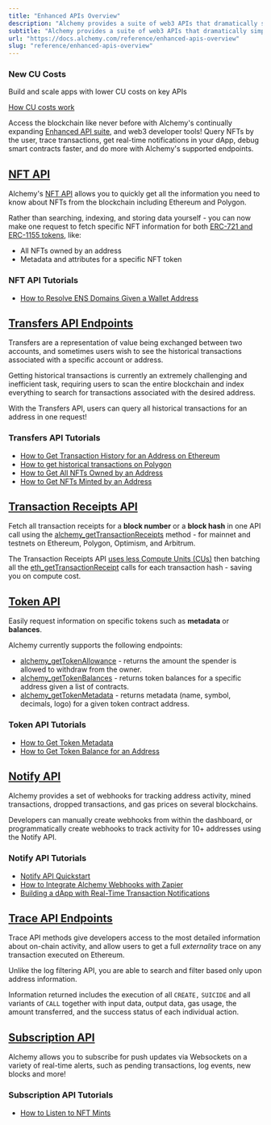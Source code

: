 ```yaml
---
title: "Enhanced APIs Overview"
description: "Alchemy provides a suite of web3 APIs that dramatically simplify and optimize common request patterns to make your life as a developer easier."
subtitle: "Alchemy provides a suite of web3 APIs that dramatically simplify and optimize common request patterns to make your life as a developer easier."
url: "https://docs.alchemy.com/reference/enhanced-apis-overview"
slug: "reference/enhanced-apis-overview"
---
```


### New CU Costs

Build and scale apps with lower CU costs on key APIs

[How CU costs work](<https://docs.alchemy.com/reference/compute-unit-costs?utm_source=docs\&utm_medium=website\&utm_campaign=build >)

Access the blockchain like never before with Alchemy's continually expanding [Enhanced API suite](https://www.alchemy.com/enhanced-apis), and web3 developer tools! Query NFTs by the user, trace transactions, get real-time notifications in your dApp, debug smart contracts faster, and do more with Alchemy's supported endpoints.

## [NFT API](/reference/nft-api-quickstart)

Alchemy's [NFT API](/reference/nft-api) allows you to quickly get all the information you need to know about NFTs from the blockchain including Ethereum and Polygon.

Rather than searching, indexing, and storing data yourself - you can now make one request to fetch specific NFT information for both [ERC-721 and ERC-1155 tokens](https://www.alchemy.com/blog/comparing-erc-721-to-erc-1155), like:

* All NFTs owned by an address
* Metadata and attributes for a specific NFT token

### NFT API Tutorials

* [How to Resolve ENS Domains Given a Wallet Address](/docs/how-to-resolve-ens-domains-given-a-wallet-address)

## [Transfers API Endpoints](/reference/transfers-api-endpoints)

Transfers are a representation of value being exchanged between two accounts, and sometimes users wish to see the historical transactions associated with a specific account or address.

Getting historical transactions is currently an extremely challenging and inefficient task, requiring users to scan the entire blockchain and index everything to search for transactions associated with the desired address.

With the Transfers API, users can query all historical transactions for an address in one request!

### Transfers API Tutorials

* [How to Get Transaction History for an Address on Ethereum](/docs/how-to-get-transaction-history-for-an-address-on-ethereum)
* [How to get historical transactions on Polygon](https://alchemy.com/blog/how-to-get-historical-transactions-on-polygon)
* [How to Get All NFTs Owned by an Address](/docs/how-to-get-all-nfts-owned-by-an-address)
* [How to Get NFTs Minted by an Address](/docs/how-to-get-nfts-minted-by-an-address)

## [Transaction Receipts API](/reference/transaction-receipts-quickstart)

Fetch all transaction receipts for a **block number** or a **block hash** in one API call using the [alchemy\_getTransactionReceipts](/reference/alchemy-gettransactionreceipts) method - for mainnet and testnets on Ethereum, Polygon, Optimism, and Arbitrum.

The Transaction Receipts API [uses less Compute Units (CUs)](/reference/compute-units) then batching all the [eth\_getTransactionReceipt](/reference/eth-gettransactionreceipt) calls for each transaction hash - saving you on compute cost.

## [Token API](/reference/token-api-quickstart)

Easily request information on specific tokens such as **metadata** or **balances**.

Alchemy currently supports the following endpoints:

* [alchemy\_getTokenAllowance](/reference/alchemy-gettokenallowance) - returns the amount the spender is allowed to withdraw from the owner.
* [alchemy\_getTokenBalances](/reference/alchemy-gettokenbalances) - returns token balances for a specific address given a list of contracts.
* [alchemy\_getTokenMetadata](/reference/alchemy-gettokenmetadata) - returns metadata (name, symbol, decimals, logo) for a given token contract address.

### Token API Tutorials

* [How to Get Token Metadata](/docs/how-to-get-token-metadata)
* [How to Get Token Balance for an Address](/docs/how-to-get-token-balance-for-an-address)

## [Notify API](/reference/notify-api-quickstart)

Alchemy provides a set of webhooks for tracking address activity, mined transactions, dropped transactions, and gas prices on several blockchains.

Developers can manually create webhooks from within the dashboard, or programmatically create webhooks to track activity for 10+ addresses using the Notify API.

### Notify API Tutorials

* [Notify API Quickstart](/reference/notify-api-quickstart)
* [How to Integrate Alchemy Webhooks with Zapier](/docs/how-to-integrate-alchemy-webhooks-with-zapier)
* [Building a dApp with Real-Time Transaction Notifications](/docs/building-a-dapp-with-real-time-transaction-notifications)

## [Trace API Endpoints](/reference/trace-api)

Trace API methods give developers access to the most detailed information about on-chain activity, and allow users to get a full *externality* trace on any transaction executed on Ethereum.

Unlike the log filtering API, you are able to search and filter based only upon address information.

Information returned includes the execution of all `CREATE,` `SUICIDE` and all variants of `CALL` together with input data, output data, gas usage, the amount transferred, and the success status of each individual action.

## [Subscription API](/reference/subscription-api)

Alchemy allows you to subscribe for push updates via Websockets on a variety of real-time alerts, such as pending transactions, log events, new blocks and more!

### Subscription API Tutorials

* [How to Listen to NFT Mints](/docs/how-to-listen-to-nft-mints)
